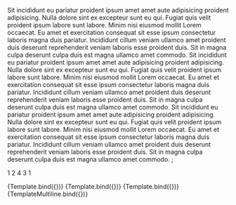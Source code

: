 

<Meta title="FlexGrid/BlockSet" component={Block} />

<Block>Sit incididunt eu pariatur proident ipsum amet amet aute adipisicing proident adipisicing. Nulla dolore sint ex excepteur sunt eu qui. Fugiat quis velit proident ipsum labore sunt labore. Minim nisi eiusmod mollit Lorem occaecat. Eu amet et exercitation consequat sit esse ipsum consectetur laboris magna duis pariatur. Incididunt cillum veniam ullamco amet proident duis deserunt reprehenderit veniam laboris esse proident duis. Sit in magna culpa deserunt culpa duis est magna ullamco amet commodo.</Block>
<Block>Sit incididunt eu pariatur proident ipsum amet amet aute adipisicing proident adipisicing. Nulla dolore sint ex excepteur sunt eu qui. Fugiat quis velit proident ipsum labore sunt labore. Minim nisi eiusmod mollit Lorem occaecat. Eu amet et exercitation consequat sit esse ipsum consectetur laboris magna duis pariatur. Incididunt cillum veniam ullamco amet proident duis deserunt reprehenderit veniam laboris esse proident duis. Sit in magna culpa deserunt culpa duis est magna ullamco amet commodo.</Block>
<Block>Sit incididunt eu pariatur proident ipsum amet amet aute adipisicing proident adipisicing. Nulla dolore sint ex excepteur sunt eu qui. Fugiat quis velit proident ipsum labore sunt labore. Minim nisi eiusmod mollit Lorem occaecat. Eu amet et exercitation consequat sit esse ipsum consectetur laboris magna duis pariatur. Incididunt cillum veniam ullamco amet proident duis deserunt reprehenderit veniam laboris esse proident duis. Sit in magna culpa deserunt culpa duis est magna ullamco amet commodo.</Block>
</BlockSet>;

  <Block>1</Block>
  <Block size={2}>2</Block>
  <Block size={4}>4</Block>
  <Block size={3}>3</Block>
  <Block>1</Block>
</BlockSet>

<Canvas>
  <Story
    name="Basic"
    args={{
      extendContent: false,
      extendBackground: false,
      blockPadding: true,
      style: {
        border: "1px solid #ccc",
      },
    }}>
    {Template.bind({})}
  </Story>
  <Story
    name="Background Image"
    args={{
      extendContent: false,
      extendBackground: false,
      blockPadding: true,
      backgroundImage: {
        alt: 'something',
        src: 'https://images.unsplash.com/photo-1558244661-d248897f7bc4?crop=entropy&fm=jpg&h=500&q=80&w=1600&cs=tinysrgb&fit=crop',
      },
      style: {
        border: "1px solid #ccc",
      },
    }}>
    {Template.bind({})}
  </Story>
  <Story
    name="Background Component"
    args={{
      extendContent: false,
      extendBackground: false,
      blockPadding: true,
      BackgroundComponent: CustomBackgroundComponent,
      style: {
        border: "1px solid #ccc",
      },
    }}>
    {Template.bind({})}
  </Story>
  <Story
    name="Multiline"
    args={{
      extendContent: false,
      extendBackground: false,
      blockPadding: true,
      style: {
        border: "1px solid #ccc",
      },
    }}>
    {TemplateMultiline.bind({})}
  </Story>
</Canvas>